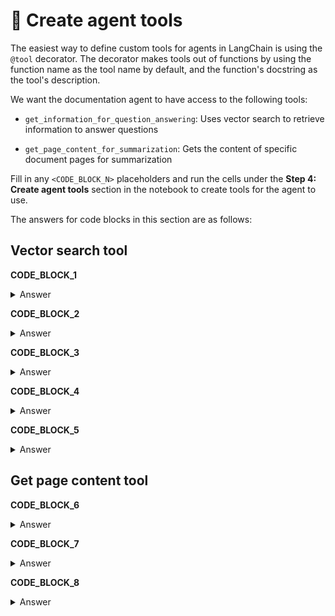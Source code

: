 # 👐 Create agent tools

The easiest way to define custom tools for agents in LangChain is using the `@tool` decorator. The decorator makes tools out of functions by using the function name as the tool name by default, and the function's docstring as the tool's description.

We want the documentation agent to have access to the following tools:

* `get_information_for_question_answering`: Uses vector search to retrieve information to answer questions

* `get_page_content_for_summarization`: Gets the content of specific document pages for summarization

Fill in any `<CODE_BLOCK_N>` placeholders and run the cells under the **Step 4: Create agent tools** section in the notebook to create tools for the agent to use.

The answers for code blocks in this section are as follows:

## Vector search tool

**CODE_BLOCK_1**

<details>
<summary>Answer</summary>
<div>
```python
vo.contextualized_embed(inputs=[[query]], model="voyage-context-3", input_type="query")
```
</div>
</details>

**CODE_BLOCK_2**

<details>
<summary>Answer</summary>
<div>
```python
embds_obj.results[0].embeddings[0]
```
</div>
</details>

**CODE_BLOCK_3**

<details>
<summary>Answer</summary>
<div>
```python
get_embeddings(user_query)
```
</div>
</details>

**CODE_BLOCK_4**

<details>
<summary>Answer</summary>
<div>
```json
[
    {
        "$vectorSearch": {
            "index": VS_INDEX_NAME,
            "path": "embedding",
            "queryVector": query_embedding,
            "numCandidates": 150,
            "limit": 5,
        }
    },
    {
        "$project": {
            "_id": 0,
            "body": 1,
            "score": {"$meta": "vectorSearchScore"},
        }
    },
]
```
</div>
</details>

**CODE_BLOCK_5**

<details>
<summary>Answer</summary>
<div>
```python
vs_collection.aggregate(pipeline)
```
</div>
</details>

## Get page content tool

**CODE_BLOCK_6**

<details>
<summary>Answer</summary>
<div>
```json
{"title": user_query}
```
</div>
</details>

**CODE_BLOCK_7**

<details>
<summary>Answer</summary>
<div>
```json
{"_id": 0, "body": 1}
```
</div>
</details>

**CODE_BLOCK_8**

<details>
<summary>Answer</summary>
<div>
```python
full_collection.find_one(query, projection)
```
</div>
</details>